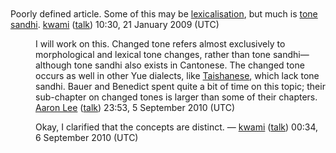 <article id="21190827" title=Talk:Changed tone>
	<talkpage id="21190827" title="Talk:Changed tone">
Poorly defined article. Some of this may be [[lexicalisation]], but much is [[tone sandhi]]. [[User:Kwamikagami|kwami]] ([[User talk:Kwamikagami|talk]]) 10:30, 21 January 2009 (UTC)

:I will work on this. Changed tone refers almost exclusively to morphological and lexical tone changes, rather than tone sandhi—although tone sandhi also exists in Cantonese. The changed tone occurs as well in other Yue dialects, like [[Taishanese]], which lack tone sandhi. Bauer and Benedict spent quite a bit of time on this topic; their sub-chapter on changed tones is larger than some of their chapters. [[User:Aaronlee|Aaron Lee]] ([[User talk:Aaronlee|talk]]) 23:53, 5 September 2010 (UTC)

:Okay, I clarified that the concepts are distinct. — [[User:Kwamikagami|kwami]] ([[User talk:Kwamikagami|talk]]) 00:34, 6 September 2010 (UTC)
	</talkpage>
</article>